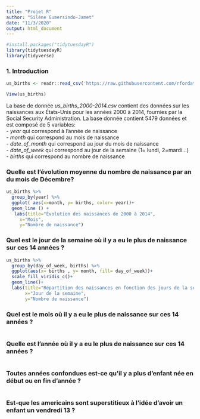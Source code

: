 ```yaml
---
title: "Projet R"
author: "Silène Gumersindo-Jamet"
date: "11/3/2020"
output: html_document
---
```


```r
#install.packages("tidytuesdayR")
library(tidytuesdayR)
library(tidyverse)
```
### 1. Introduction
```r
us_births <- readr::read_csv('https://raw.githubusercontent.com/rfordatascience/tidytuesday/master/data/2018/2018-10-02/us_births_2000-2014.csv')

View(us_births)

```

La base de donnée *us_births_2000-2014.csv* contient des données sur les naissances aux États-Unis pour les années 2000 à 2014, fournies par la Social Security Administration. La base donnée contient 5479 données et est composé de 5 variables:      
  - *year* qui correspond à l'année de naissance     
  - *month* qui correspond au mois de naissance     
  - *date_of_month* qui correspond au jour du mois de naissance     
  - *date_of_week* qui correspond au jour de la semaine (1= lundi, 2=mardi...)     
  - *births* qui correspond au nombre de naissance     


### Quelle est l'évolution moyenne du nombre de naissance par an du mois de Décembre?
```r

us_births %>% 
  group_by(year) %>% 
  ggplot( aes(x=month, y= births, color= year))+
  geom_line () +
   labs(title="Évolution des naissances de 2000 à 2014",
     x="Mois",
     y="Nombre de naissance")
```


### Quel est le jour de la semaine où il y a eu le plus de naissance sur ces 14 années ?
```r
us_births %>% 
  group_by(day_of_week, births) %>% 
  ggplot(aes(x= births , y= month, fill= day_of_week))+
  scale_fill_viridis_c()+
  geom_line()+
  labs(title="Répartition des naissances en fonction des jours de la semaine",
       x="Jour de la semaine",
       y="Nombre de naissance")
```


### Quel est le mois où il y a eu le plus de naissance sur ces 14 années ?
```r

```


### Quelle est l'année où il y a eu le plus de naissance sur ces 14 années ?
```r

```


### Toutes années confondues est-ce qu'il y a plus d'enfant née en début ou en fin d'année ?
```r

```


### Est-que les americains sont superstitieux à l'idée d'avoir un enfant un vendredi 13 ?
```r

```




